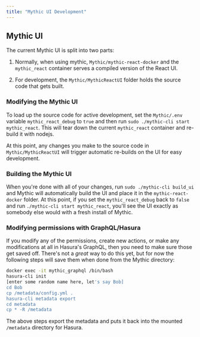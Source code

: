 ```yaml
---
title: "Mythic UI Development"
---
```


## Mythic UI

The current Mythic UI is split into two parts:

1. Normally, when using mythic, `Mythic/mythic-react-docker` and the `mythic_react` container serves a compiled version of the React UI.

2. For development, the `Mythic/MythicReactUI` folder holds the source code that gets built.

### Modifying the Mythic UI

To load up the source code for active development, set the `Mythic/.env` variable `mythic_react_debug` to `true` and then run `sudo ./mythic-cli start mythic_react`. This will tear down the current `mythic_react` container and re-build it with nodejs.

At this point, any changes you make to the source code in `Mythic/MythicReactUI` will trigger automatic re-builds on the UI for easy development.

### Building the Mythic UI

When you're done with all of your changes, run `sudo ./mythic-cli build_ui` and Mythic will automatically build the UI and place it in the `mythic-react-docker` folder. At this point, if you set the `mythic_react_debug` back to `false` and run `./mythic-cli start mythic_react`, you'll see the UI exactly as somebody else would with a fresh install of Mythic.

### Modifying permissions with GraphQL/Hasura

If you modify any of the permissions, create new actions, or make any modifications at all in Hasura's GraphQL, then you need to make sure those get saved off. There's not a *great* way to do this yet, but for now the following steps will save them when done from the Mythic directory:

```bash
docker exec -it mythic_graphql /bin/bash
hasura-cli init
[enter some random name here, let's say Bob]
cd Bob
cp /metadata/config.yml .
hasura-cli metadata export
cd metadata
cp * -R /metadata
```

The above steps export the metadata and puts it back into the mounted `/metadata` directory for Hasura.

